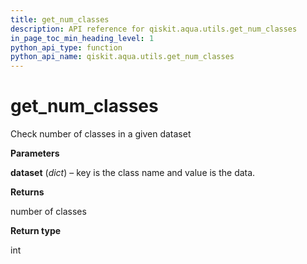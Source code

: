 ```yaml
---
title: get_num_classes
description: API reference for qiskit.aqua.utils.get_num_classes
in_page_toc_min_heading_level: 1
python_api_type: function
python_api_name: qiskit.aqua.utils.get_num_classes
---
```


<span id="get-num-classes" />

# get\_num\_classes

<Function id="qiskit.aqua.utils.get_num_classes" isDedicatedPage={true} github="https://github.com/qiskit-community/qiskit-aqua/tree/stable/0.7/qiskit/aqua/utils/dataset_helper.py" signature="get_num_classes(dataset)">
  Check number of classes in a given dataset

  **Parameters**

  **dataset** (*dict*) – key is the class name and value is the data.

  **Returns**

  number of classes

  **Return type**

  int
</Function>

